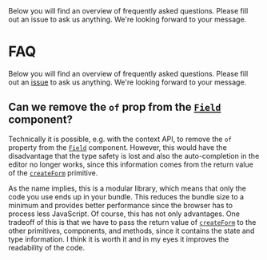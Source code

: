 
<Title>FAQ</Title>
<Description>
  Below you will find an overview of frequently asked questions. Please fill out
  an issue to ask us anything. We're looking forward to your message.
</Description>

# FAQ

Below you will find an overview of frequently asked questions. Please fill out an <a href="https://github.com/fabian-hiller/modular-forms/issues/new" target="_blank" rel="noreferrer">issue</a> to ask us anything. We're looking forward to your message.

## Can we remove the `of` prop from the <A href="/api/Field">`Field`</A> component?

Technically it is possible, e.g. with the context API, to remove the `of` property from the <A href="/api/Field">`Field`</A> component. However, this would have the disadvantage that the type safety is lost and also the auto-completion in the editor no longer works, since this information comes from the return value of the <A href="/api/createForm">`createForm`</A> primitive.

As the name implies, this is a modular library, which means that only the code you use ends up in your bundle. This reduces the bundle size to a minimum and provides better performance since the browser has to process less JavaScript. Of course, this has not only advantages. One tradeoff of this is that we have to pass the return value of <A href="/api/createForm">`createForm`</A> to the other primitives, components, and methods, since it contains the state and type information. I think it is worth it and in my eyes it improves the readability of the code.
